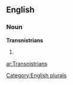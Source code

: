
==English==

===Noun===
'''Transnistrians'''

# {{plural of|[[Transnistrian]]}}

[[Category:English plurals]]

[[ar:Transnistrians]]